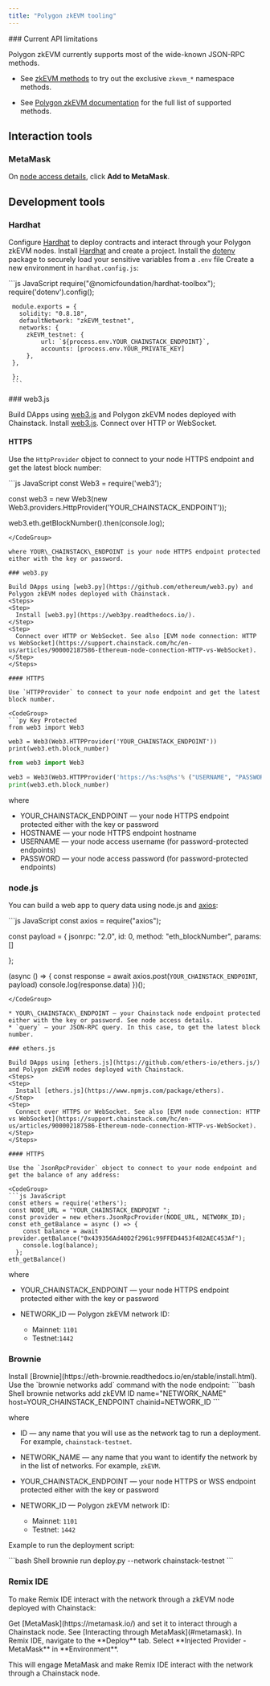 ```yaml
---
title: "Polygon zkEVM tooling"
---
```


<Warning>
  ### Current API limitations

  Polygon zkEVM currently supports most of the wide-known JSON-RPC methods.

  * See [zkEVM methods](/reference/zkevm-rpc-methods) to try out the exclusive `zkevm_*` namespace methods.

  * See [Polygon zkEVM documentation](https://github.com/0xPolygonHermez/zkevm-node/blob/develop/docs/json-rpc-endpoints.md) for the full list of supported methods.
</Warning>

## Interaction tools

### MetaMask

On [node access details](/docs/manage-your-node#view-node-access-and-credentials), click **Add to MetaMask**.

## Development tools

### Hardhat

Configure [Hardhat](https://hardhat.org/) to deploy contracts and interact through your Polygon zkEVM nodes.
<Steps>
  <Step>
    Install [Hardhat](https://hardhat.org/) and create a project.
  </Step>
  <Step>
    Install the [dotenv](https://www.npmjs.com/package/dotenv) package to securely load your sensitive variables from a `.env` file
  </Step>
  <Step>
    Create a new environment in `hardhat.config.js`:

   <CodeGroup>
     ```js JavaScript
     require("@nomicfoundation/hardhat-toolbox");
     require('dotenv').config();

     module.exports = {
       solidity: "0.8.18",
       defaultNetwork: "zkEVM_testnet",
       networks: {
         zkEVM_testnet: {
             url: `${process.env.YOUR_CHAINSTACK_ENDPOINT}`,
             accounts: [process.env.YOUR_PRIVATE_KEY]
         },
     },

     };
     ```
   </CodeGroup>
  </Step>
</Steps>
### web3.js

Build DApps using [web3.js](https://github.com/ethereum/web3.js/) and Polygon zkEVM nodes deployed with Chainstack.
<Steps>
  <Step>
    Install [web3.js](https://web3js.readthedocs.io/).
  </Step>
  <Step>
    Connect over HTTP or WebSocket.
  </Step>
</Steps>

#### HTTPS

Use the `HttpProvider` object to connect to your node HTTPS endpoint and get the latest block number:

<CodeGroup>
  ```js JavaScript
  const Web3 = require('web3');

  const web3 = new Web3(new Web3.providers.HttpProvider('YOUR_CHAINSTACK_ENDPOINT'));

  web3.eth.getBlockNumber().then(console.log);
  ```
</CodeGroup>

where YOUR\_CHAINSTACK\_ENDPOINT is your node HTTPS endpoint protected either with the key or password.

### web3.py

Build DApps using [web3.py](https://github.com/ethereum/web3.py) and Polygon zkEVM nodes deployed with Chainstack.
<Steps>
  <Step>
    Install [web3.py](https://web3py.readthedocs.io/).
  </Step>
  <Step>
    Connect over HTTP or WebSocket. See also [EVM node connection: HTTP vs WebSocket](https://support.chainstack.com/hc/en-us/articles/900002187586-Ethereum-node-connection-HTTP-vs-WebSocket).
  </Step>
</Steps>

#### HTTPS

Use `HTTPProvider` to connect to your node endpoint and get the latest block number.

<CodeGroup>
  ```py Key Protected
  from web3 import Web3

  web3 = Web3(Web3.HTTPProvider('YOUR_CHAINSTACK_ENDPOINT'))
  print(web3.eth.block_number)
  ```

  ```py Password Protected
  from web3 import Web3

  web3 = Web3(Web3.HTTPProvider('https://%s:%s@%s'% ("USERNAME", "PASSWORD", "HOSTNAME")))
  print(web3.eth.block_number)
  ```
</CodeGroup>

where

* YOUR\_CHAINSTACK\_ENDPOINT — your node HTTPS endpoint protected either with the key or password
* HOSTNAME — your node HTTPS endpoint hostname
* USERNAME — your node access username (for password-protected endpoints)
* PASSWORD — your node access password (for password-protected endpoints)

### node.js

You can build a web app to query data using node.js and [axios](https://www.npmjs.com/package/axios):

<CodeGroup>
  ```js JavaScript
  const axios = require("axios");

  const payload = {
      jsonrpc: "2.0",
      id: 0,
      method: "eth_blockNumber",
      params: []

  };

  (async () => {
      const response = await axios.post(`YOUR_CHAINSTACK_ENDPOINT`, payload)
      console.log(response.data)
  })();
  ```
</CodeGroup>

* YOUR\_CHAINSTACK\_ENDPOINT — your Chainstack node endpoint protected either with the key or password. See node access details.
* `query` — your JSON-RPC query. In this case, to get the latest block number.

### ethers.js

Build DApps using [ethers.js](https://github.com/ethers-io/ethers.js/) and Polygon zkEVM nodes deployed with Chainstack.
<Steps>
  <Step>
    Install [ethers.js](https://www.npmjs.com/package/ethers).
  </Step>
  <Step>
    Connect over HTTPS or WebSocket. See also [EVM node connection: HTTP vs WebSocket](https://support.chainstack.com/hc/en-us/articles/900002187586-Ethereum-node-connection-HTTP-vs-WebSocket).
  </Step>
</Steps>

#### HTTPS

Use the `JsonRpcProvider` object to connect to your node endpoint and get the balance of any address:

<CodeGroup>
  ```js JavaScript
  const ethers = require('ethers');
  const NODE_URL = "YOUR_CHAINSTACK_ENDPOINT ";
  const provider = new ethers.JsonRpcProvider(NODE_URL, NETWORK_ID);
  const eth_getBalance = async () => {
      const balance = await provider.getBalance("0x439356Ad40D2f2961c99FFED4453f482AEC453Af");
      console.log(balance);
    };
  eth_getBalance()
  ```
</CodeGroup>

where

* YOUR\_CHAINSTACK\_ENDPOINT — your node HTTPS endpoint protected either with the key or password

* NETWORK\_ID — Polygon zkEVM network ID:

  * Mainnet: `1101`
  * Testnet:`1442`

### Brownie

<Steps>
  <Step>
    Install [Brownie](https://eth-brownie.readthedocs.io/en/stable/install.html).
  </Step>
  <Step>
    Use the `brownie networks add` command with the node endpoint:

   <CodeGroup>
     ```bash Shell
     brownie networks add zkEVM ID name="NETWORK_NAME" host=YOUR_CHAINSTACK_ENDPOINT chainid=NETWORK_ID
     ```
   </CodeGroup>

   where

   * ID — any name that you will use as the network tag to run a deployment. For example, `chainstack-testnet`.

   * NETWORK\_NAME — any name that you want to identify the network by in the list of networks. For example, `zkEVM`.

   * YOUR\_CHAINSTACK\_ENDPOINT — your node HTTPS or WSS endpoint protected either with the key or password

   * NETWORK\_ID — Polygon zkEVM network ID:

     * Mainnet: `1101`
     * Testnet: `1442`
  </Step>
</Steps>

Example to run the deployment script:

<CodeGroup>
  ```bash Shell
  brownie run deploy.py --network chainstack-testnet
  ```
</CodeGroup>

### Remix IDE

To make Remix IDE interact with the network through a zkEVM node deployed with Chainstack:

<Steps>
  <Step>
    Get [MetaMask](https://metamask.io/) and set it to interact through a Chainstack node. See [Interacting through MetaMask](#metamask).
  </Step>
  <Step>
    In Remix IDE, navigate to the **Deploy** tab. Select **Injected Provider - MetaMask** in **Environment**.
  </Step>
</Steps>

This will engage MetaMask and make Remix IDE interact with the network through a Chainstack node.
